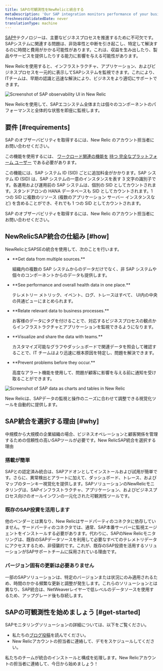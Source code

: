 ```yaml
---
title: SAPの可観測性をNewRelicと統合する
metaDescription: 'Our SAP integration monitors performance of your business processes. To get started, contact your New Relic account rep.'
freshnessValidatedDate: never
translationType: machine
---
```


[SAP®](https://www.sap.com/)テクノロジーは、主要なビジネスプロセスを推進するために不可欠です。SAPシステムに関連する問題は、非効率性と中断を引き起こし、特定して解決するのに時間と費用がかかる可能性があります。これは、収益を生み出したり、製品やサービスを提供したりする能力に影響を与える可能性があります。

New Relicを使用すると、インフラストラクチャ、アプリケーション、およびビジネスプロセスを一元的に表示してSAPシステムを監視できます。これにより、ITチームは、早期の認識と迅速な解決により、ビジネスをより適切にサポートできます。

<img
  title="SAP observability in New Relic"
  alt="Screenshot of SAP observability UI in New Relic"
  src="/images/other_screenshot-full_sap-navigator-ui.webp"
/>

<figcaption>
  New Relicを使用して、SAPエコシステム全体または個々のコンポーネントのパフォーマンスと全体的な状態を即座に監視します。
</figcaption>

## 要件 [#requirements]

SAP のオブザーバビリティを取得するには、New Relic のアカウント担当者にお問い合わせください。

この機能を使用するには、 [ワークロード関連の機能を](/docs/accounts/accounts-billing/new-relic-one-user-management/user-permissions/#capability-definitions) [持つ 完全なプラットフォーム ユーザー](/docs/accounts/accounts-billing/new-relic-one-user-management/user-type) である必要があります。

この機能には、SAP システム ID (SID) ごとに追加料金がかかります。SAP システム ID (SID) は、SAP システムの一意のインスタンスを表す 3 文字の識別子です。各運用および運用前の SAP システムは、個別の SID としてカウントされます。スタンドアロンの HANA データベースも SID としてカウントされます。1 つの SID に複数のリソース (複数のアプリケーション サーバー インスタンスなど) を含めることができ、それでも 1 つの SID としてカウントされます。

SAP のオブザーバビリティを取得するには、New Relic のアカウント担当者にお問い合わせください。

## NewRelicSAP統合の仕組み [#how]

NewRelicとSAPSEの統合を使用して、次のことを行います。

* <DNT>
    **Get data from multiple sources.**
  </DNT>

  組織内の複数の SAP システムからのデータだけでなく、非 SAP システムや個々のコンポーネントからのデータも提供します。

* <DNT>
    **See performance and overall health data in one place.**
  </DNT>

  テレメトリー メトリック、イベント、ログ、トレースはすべて、 UI内の中央の共通ビューにまとめられます。

* <DNT>
    **Relate relevant data to business processes.**
  </DNT>

  お客様のデータにタグを付けることで、対応するビジネスプロセスの観点からインフラストラクチャとアプリケーションを監視できるようになります。

* <DNT>
    **Visualize and share the data with teams.**
  </DNT>

  カスタマイズ可能なグラフやダッシュボードで関連データを照会して確認することで、IT チームはより迅速に根本原因を特定し、問題を解決できます。

* <DNT>
    **Prevent problems before they occur.**
  </DNT>

  高度なアラート機能を使用して、問題が顧客に影響を与える前に通知を受け取ることができます。

<img
  title="SAP dashboard example in New Relic"
  alt="Screenshot of SAP data as charts and tables in New Relic"
  src="/images/accounts_screenshot-full_SAP-dashboard.webp"
/>

<figcaption>
  New Relicは、SAPデータの監視と操作のニーズに合わせて調整できる視覚化ツールを自動的に提供します。
</figcaption>

## SAP統合を選択する理由 [#why]

中規模から大規模の企業組織の場合、ビジネスオペレーションと顧客関係を管理するための信頼性の高いSAPツールが必要です。New RelicSAP統合を選択する理由

### 搭載が簡単

SAPとの認定済み統合は、SAPアドオンとしてインストールおよび試用が簡単です。さらに、異常検出とアラートに加えて、ダッシュボード、トレース、およびマップのターンキー視覚化を提供します。SAPソリューションのNewRelicモニタリングは、SAPインフラストラクチャ、アプリケーション、およびビジネスプロセス向けのオールインワンの一元化された可観測性ツールです。

### 既存のSAP投資を活用します

他のベンダーとは異なり、New Relicはサードパーティのコネクタに依存していません。サードパーティのコネクタでは、通常、SAP本番サーバーに監視エージェントをインストールする必要があります。代わりに、SAPのNew Relicモニタリングは、既存のSAPデータソースを利用して必要なすべてのテレメトリデータにアクセスするため、非侵襲的です。これが、既存のSAP投資を活用するソリューションがSAPサポートチームに採用されている理由です。

### バージョン固有の更新は必要ありません

一部のSAPソリューションは、特定のバージョンまたは状況にのみ適用されるため、時間のかかる頻繁な更新と調整が発生します。これらのソリューションとは異なり、SAP統合は、NetWeaverレイヤーで低レベルのデータソースを使用するため、アップグレード後も存続します。

## SAPの可観測性を始めましょう [#get-started]

SAPモニタリングソリューションの詳細については、以下をご覧ください。

* 私たちの[ブログ投稿](https://newrelic.com/blog/nerdlog/monitor-sap-systems)を読んでください。
* New Relicアカウントの担当者に連絡して、デモをスケジュールしてください。

私たちのチームが統合のインストールと構成を処理します。New Relicアカウントの担当者に連絡して、今日から始めましょう！

